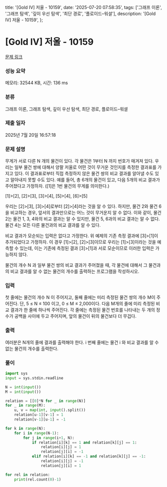   title: '[Gold IV] 저울 - 10159',
  date: '2025-07-20 07:58:35',
  tags: ['그래프 이론', '그래프 탐색', '깊이 우선 탐색', '최단 경로', '플로이드–워셜'],
  description: '[Gold IV] 저울 - 10159',
};

# [Gold IV] 저울 - 10159 

[문제 링크](https://www.acmicpc.net/problem/10159) 

### 성능 요약

메모리: 32544 KB, 시간: 136 ms

### 분류

그래프 이론, 그래프 탐색, 깊이 우선 탐색, 최단 경로, 플로이드–워셜

### 제출 일자

2025년 7월 20일 16:57:18

### 문제 설명

무게가 서로 다른 N 개의 물건이 있다. 각 물건은 1부터 N 까지 번호가 매겨져 있다. 우리는 일부 물건 쌍에 대해서 양팔 저울로 어떤 것이 무거운 것인지를 측정한 결과표를 가지고 있다. 이 결과표로부터 직접 측정하지 않은 물건 쌍의 비교 결과를 알아낼 수도 있고 알아내지 못할 수도 있다. 예를 들어, 총 6개의 물건이 있고, 다음 5개의 비교 결과가 주어졌다고 가정하자. ([1]은 1번 물건의 무게를 의미한다.)

[1]>[2], [2]>[3], [3]>[4], [5]>[4], [6]>[5]

우리는 [2]>[3], [3]>[4]로부터 [2]>[4]라는 것을 알 수 있다. 하지만, 물건 2와 물건 6을 비교하는 경우, 앞서의 결과만으로는 어느 것이 무거운지 알 수 없다. 이와 같이, 물건 2는 물건 1, 3, 4와의 비교 결과는 알 수 있지만, 물건 5, 6과의 비교 결과는 알 수 없다. 물건 4는 모든 다른 물건과의 비교 결과를 알 수 있다. 

비교 결과가 모순되는 입력은 없다고 가정한다. 위 예제의 기존 측정 결과에 [3]>[1]이 추가되었다고 가정하자. 이 경우 [1]>[2], [2]>[3]이므로 우리는 [1]>[3]이라는 것을 예측할 수 있는데, 이는 기존에 측정된 결과 [3]>[1]과 서로 모순이므로 이러한 입력은 가능하지 않다. 

물건의 개수 N 과 일부 물건 쌍의 비교 결과가 주어졌을 때, 각 물건에 대해서 그 물건과의 비교 결과를 알 수 없는 물건의 개수를 출력하는 프로그램을 작성하시오. 

### 입력 

 첫 줄에는 물건의 개수 N 이 주어지고, 둘째 줄에는 미리 측정된 물건 쌍의 개수 M이 주어진다. 단, 5 ≤ N ≤ 100 이고, 0 ≤ M ≤ 2,000이다. 다음 M개의 줄에 미리 측정된 비교 결과가 한 줄에 하나씩 주어진다. 각 줄에는 측정된 물건 번호를 나타내는 두 개의 정수가 공백을 사이에 두고 주어지며, 앞의 물건이 뒤의 물건보다 더 무겁다.

### 출력 

 여러분은 N개의 줄에 결과를 출력해야 한다. i 번째 줄에는 물건 i 와 비교 결과를 알 수 없는 물건의 개수를 출력한다.

### 풀이
```python
import sys
input = sys.stdin.readline

N = int(input())
M = int(input())

relation = [[0]*N for _ in range(N)]
for _ in range(M):
    u, v = map(int, input().split())
    relation[u-1][v-1] = 1
    relation[v-1][u-1] = -1

for k in range(N):
    for i in range(N-1):
        for j in range(i+1, N):
            if relation[i][k] == 1 and relation[k][j] == 1:
                relation[i][j] = 1
                relation[j][i] = -1
            elif relation[i][k] == -1 and relation[k][j] == -1:
                relation[i][j] = -1
                relation[j][i] = 1

for rel in relation:
    print(rel.count(0)-1)
```